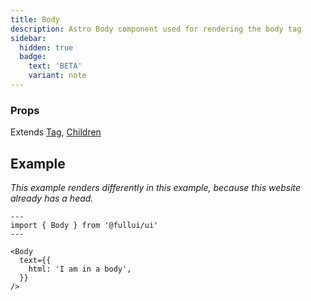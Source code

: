 ```yaml
---
title: Body
description: Astro Body component used for rendering the body tag
sidebar:
  hidden: true
  badge:
    text: 'BETA'
    variant: note
---
```



### Props
Extends [Tag](/utility/tag), [Children](/utility/children)

## Example
_This example renders differently in this example, because this website already has a head._
```astro live
---
import { Body } from '@fullui/ui'
---

<Body 
  text={{
    html: 'I am in a body',
  }}
/>
```